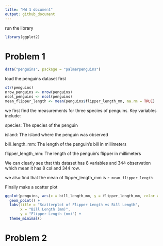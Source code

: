 ```yaml
---
title: "HW 1 document"
output: github_document
---
```

run the library
```r
library(ggplot2)
```

# Problem 1

```r
data("penguins", package = "palmerpenguins")
```

load the penguins dataset first

```r
str(penguins)
nrow_penguins <- nrow(penguins)
ncol_penguins <- ncol(penguins)
mean_flipper_length <- mean(penguins$flipper_length_mm, na.rm = TRUE)
```
we first find the measurements for three species of penguins. Key variables include:

species: The species of the penguin

island: The island where the penguin was observed

bill_length_mm: The length of the penguin’s bill in millimeters

flipper_length_mm: The length of the penguin’s flipper in millimeters

We can clearly see that this dataset has 8 variables and 344 observation which mean it has 8 col and 344 row.

we also find that the mean of flipper_length_mm is `r mean_flipper_length`

Finally make a scatter plot
```r
ggplot(penguins, aes(x = bill_length_mm, y = flipper_length_mm, color = species)) +
  geom_point() +
  labs(title = "Scatterplot of Flipper Length vs Bill Length",
       x = "Bill Length (mm)",
       y = "Flipper Length (mm)") +
  theme_minimal()
```


# Problem 2

